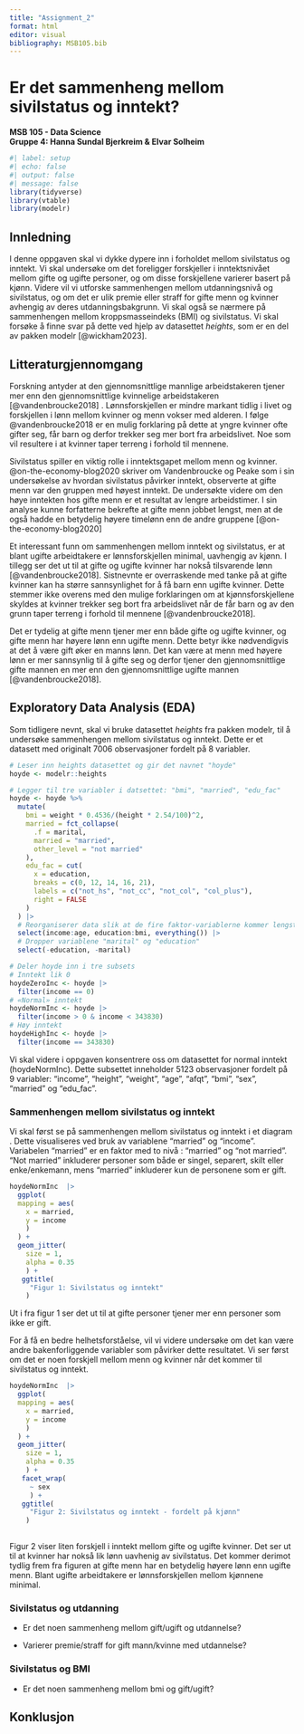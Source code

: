 ```yaml
---
title: "Assignment_2"
format: html
editor: visual
bibliography: MSB105.bib
---
```


# Er det sammenheng mellom sivilstatus og inntekt?

**MSB 105 - Data Science\
Gruppe 4: Hanna Sundal Bjerkreim & Elvar Solheim**

```r
#| label: setup
#| echo: false
#| output: false
#| message: false
library(tidyverse)
library(vtable)
library(modelr)
```

## Innledning

I denne oppgaven skal vi dykke dypere inn i forholdet mellom sivilstatus og inntekt.
Vi skal undersøke om det foreligger forskjeller i inntektsnivået mellom gifte og ugifte personer, og om disse forskjellene varierer basert på kjønn.
Videre vil vi utforske sammenhengen mellom utdanningsnivå og sivilstatus, og om det er ulik premie eller straff for gifte menn og kvinner avhengig av deres utdanningsbakgrunn.
Vi skal også se nærmere på sammenhengen mellom kroppsmasseindeks (BMI) og sivilstatus.
Vi skal forsøke å finne svar på dette ved hjelp av datasettet *heights*, som er en del av pakken modelr [@wickham2023].

## Litteraturgjennomgang

Forskning antyder at den gjennomsnittlige mannlige arbeidstakeren tjener mer enn den gjennomsnittlige kvinnelige arbeidstakeren [@vandenbroucke2018] .
Lønnsforskjellen er mindre markant tidlig i livet og forskjellen i lønn mellom kvinner og menn vokser med alderen.
I følge @vandenbroucke2018 er en mulig forklaring på dette at yngre kvinner ofte gifter seg, får barn og derfor trekker seg mer bort fra arbeidslivet.
Noe som vil resultere i at kvinner taper terreng i forhold til mennene.

Sivilstatus spiller en viktig rolle i inntektsgapet mellom menn og kvinner.
@on-the-economy-blog2020 skriver om Vandenbroucke og Peake som i sin undersøkelse av hvordan sivilstatus påvirker inntekt, observerte at gifte menn var den gruppen med høyest inntekt.
De undersøkte videre om den høye inntekten hos gifte menn er et resultat av lengre arbeidstimer.
I sin analyse kunne forfatterne bekrefte at gifte menn jobbet lengst, men at de også hadde en betydelig høyere timelønn enn de andre gruppene [@on-the-economy-blog2020]

Et interessant funn om sammenhengen mellom inntekt og sivilstatus, er at blant ugifte arbeidtakere er lønnsforskjellen minimal, uavhengig av kjønn.
I tillegg ser det ut til at gifte og ugifte kvinner har nokså tilsvarende lønn [@vandenbroucke2018].
Sistnevnte er overraskende med tanke på at gifte kvinner kan ha større sannsynlighet for å få barn enn ugifte kvinner.
Dette stemmer ikke overens med den mulige forklaringen om at kjønnsforskjellene skyldes at kvinner trekker seg bort fra arbeidslivet når de får barn og av den grunn taper terreng i forhold til mennene [@vandenbroucke2018].

Det er tydelig at gifte menn tjener mer enn både gifte og ugifte kvinner, og gifte menn har høyere lønn enn ugifte menn.
Dette betyr ikke nødvendigvis at det å være gift øker en manns lønn.
Det kan være at menn med høyere lønn er mer sannsynlig til å gifte seg og derfor tjener den gjennomsnittlige gifte mannen en mer enn den gjennomsnittlige ugifte mannen [@vandenbroucke2018].

## Exploratory Data Analysis (EDA)

Som tidligere nevnt, skal vi bruke datasettet *heights* fra pakken modelr*,* til å undersøke sammenhengen mellom sivilstatus og inntekt.
Dette er et datasett med originalt 7006 observasjoner fordelt på 8 variabler.

```r
# Leser inn heights datasettet og gir det navnet "hoyde"
hoyde <- modelr::heights

# Legger til tre variabler i datsettet: "bmi", "married", "edu_fac" 
hoyde <- hoyde %>% 
  mutate(
    bmi = weight * 0.4536/(height * 2.54/100)^2,
    married = fct_collapse(
      .f = marital,
      married = "married",
      other_level = "not married"
    ),
    edu_fac = cut(
      x = education,
      breaks = c(0, 12, 14, 16, 21),
      labels = c("not_hs", "not_cc", "not_col", "col_plus"),
      right = FALSE
    )
  ) |> 
  # Reorganiserer data slik at de fire faktor-variablerne kommer lengst til høyre
  select(income:age, education:bmi, everything()) |>
  # Dropper variablene "marital" og "education"
  select(-education, -marital)

# Deler hoyde inn i tre subsets
# Inntekt lik 0
hoydeZeroInc <- hoyde |> 
  filter(income == 0)
# «Normal» inntekt
hoydeNormInc <- hoyde |> 
  filter(income > 0 & income < 343830)
# Høy inntekt
hoydeHighInc <- hoyde |> 
  filter(income == 343830)
```

Vi skal videre i oppgaven konsentrere oss om datasettet for normal inntekt (hoydeNormInc).
Dette subsettet inneholder 5123 observasjoner fordelt på 9 variabler: "income", "height", "weight", "age", "afqt", "bmi", "sex", "married" og "edu_fac".

### Sammenhengen mellom sivilstatus og inntekt

Vi skal først se på sammenhengen mellom sivilstatus og inntekt i et diagram .
Dette visualiseres ved bruk av variablene "married" og "income".
Variabelen "married" er en faktor med to nivå : "married" og "not married".
"Not married" inkluderer personer som både er singel, separert, skilt eller enke/enkemann, mens "married" inkluderer kun de personene som er gift.

```r
hoydeNormInc  |> 
  ggplot(
  mapping = aes(
    x = married,
    y = income
    )
  ) + 
  geom_jitter(
    size = 1,
    alpha = 0.35
    ) +
   ggtitle(
     "Figur 1: Sivilstatus og inntekt" 
    )  
```

Ut i fra figur 1 ser det ut til at gifte personer tjener mer enn personer som ikke er gift.

For å få en bedre helhetsforståelse, vil vi videre undersøke om det kan være andre bakenforliggende variabler som påvirker dette resultatet.
Vi ser først om det er noen forskjell mellom menn og kvinner når det kommer til sivilstatus og inntekt.

```r
hoydeNormInc  |> 
  ggplot(
  mapping = aes(
    x = married,
    y = income
    )
  ) + 
  geom_jitter(
    size = 1,
    alpha = 0.35
    ) +
   facet_wrap(
     ~ sex
     ) +
   ggtitle(
     "Figur 2: Sivilstatus og inntekt - fordelt på kjønn" 
    ) 
 
```

Figur 2 viser liten forskjell i inntekt mellom gifte og ugifte kvinner.
Det ser ut til at kvinner har nokså lik lønn uavhenig av sivilstatus.
Det kommer derimot tydlig frem fra figuren at gifte menn har en betydelig høyere lønn enn ugifte menn.
Blant ugifte arbeidtakere er lønnsforskjellen mellom kjønnene minimal.

### Sivilstatus og utdanning

-   Er det noen sammenheng mellom gift/ugift og utdannelse?

-   Varierer premie/straff for gift mann/kvinne med utdannelse?

### Sivilstatus og BMI

-   Er det noen sammenheng mellom bmi og gift/ugift?

## Konklusjon

\
